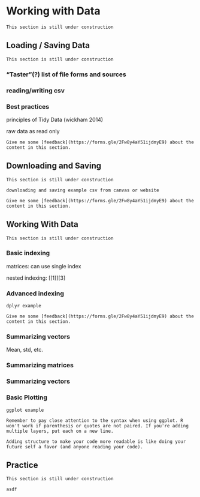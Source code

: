 # Working with Data

```block
This section is still under construction
```

## Loading / Saving Data

```block
This section is still under construction
```

### "Taster"(?) list of file forms and sources

### reading/writing csv

### Best practices

principles of Tidy Data (wickham 2014)

raw data as read only

```block
Give me some [feedback](https://forms.gle/2Fw8y4aY51ijdmyE9) about the content in this section.
```

## Downloading and Saving

```block
This section is still under construction
```
```block
downloading and saving example csv from canvas or website
```
```block
Give me some [feedback](https://forms.gle/2Fw8y4aY51ijdmyE9) about the content in this section.
```

## Working With Data

```block
This section is still under construction
```

### Basic indexing

matrices: can use single index

nested indexing: [[1]][3]

### Advanced indexing

```block
dplyr example
```
```block
Give me some [feedback](https://forms.gle/2Fw8y4aY51ijdmyE9) about the content in this section.
```

### Summarizing vectors

Mean, std, etc.

### Summarizing matrices

### Summarizing vectors

### Basic Plotting

```block
ggplot example
```
```block
Remember to pay close attention to the syntax when using ggplot. R won't work if parenthesis or quotes are not paired. If you're adding multiple layers, put each on a new line.

Adding structure to make your code more readable is like doing your future self a favor (and anyone reading your code).
```

## Practice

```block
This section is still under construction
```

```block
asdf
```

